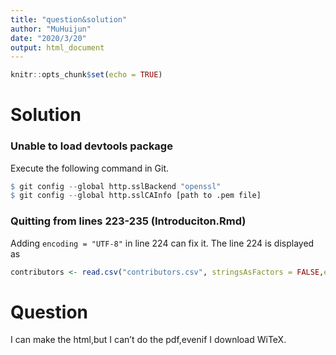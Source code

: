 ---
title: "question&solution"
author: "MuHuijun"
date: "2020/3/20"
output: html_document
---

```{r setup, include=FALSE}
knitr::opts_chunk$set(echo = TRUE)
```


# Solution

### Unable to load devtools package

Execute the following command in Git.

```{r eval=FALSE}
$ git config --global http.sslBackend "openssl"
$ git config --global http.sslCAInfo [path to .pem file]
```

### Quitting from lines 223-235 (Introduciton.Rmd)

Adding `encoding = "UTF-8"` in line 224 can fix it. The line 224 is displayed as

```{r eval=FALSE}
contributors <- read.csv("contributors.csv", stringsAsFactors = FALSE,encoding = "UTF-8")
```

# Question

I can make the html,but I can't do the pdf,evenif I download WiTeX.
